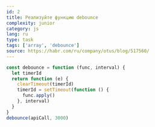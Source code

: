 ```yaml
---
id: 2
title: Реализуйте функцию debounce
complexity: junior
category: js
lang: ru
type: task
tags: ['array', 'debounce']
source: https://habr.com/ru/company/otus/blog/517560/
---
```


```js answer
const debounce = function (func, interval) {
  let timerId
  return function (e) {
    clearTimeout(timerId)
    timerId = setTimeout(function () {
      func.apply()
    }, interval)
  }
}
debounce(apiCall, 3000)
```
